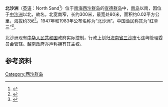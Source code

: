 {{Infobox Disputed Islands
| plural = yes
| name             =北沙洲
| image name       = 
| image caption    = 
| image size       = 
| locator map      = {{Location map|South China Sea|lat=16.332001|long=112.023239|central|300px}}
| map_custom       = yes
| native name      = 
| native name link = 
| other_names         = 
| location         = [[南海|南海]]
| coordinates      = {{Coord|16|56|18|N|112|20|34|E|display=inline,title}}
| archipelago      = [[西沙群岛|西沙群岛]]
| total islands    = 
| major islands    = 
| area             =0.02平方公里
| length           =300米
| width            =
| coastline        =
| highest mount    = 
| elevation        = 
| country                          = China
| country admin divisions title   =省
| country admin divisions         = [[海南省|海南省]]
| country claim = PRC
| country 1 claim = VNM
| population       = 
| population as of = 
| density          = 
| ethnic groups    = 
| additional info  =
}} 
'''北沙洲'''（[[英语|英语]]：North Sand<ref>{{cite web |title=19.海南諸島礁名稱 |url=http://sowf.moi.gov.tw/stat/year/y05-19.xls |publisher=中华民国内政部 |accessdate=8 May 2014 |archive-date=2012-11-06 |archive-url=https://web.archive.org/web/20121106210603/http://sowf.moi.gov.tw/stat/year/y05-19.xls |dead-url=no }}</ref>）位于[[南海|南海]][[西沙群岛|西沙群岛]]的[[宣德群岛|宣德群岛]]中，[[南岛_(西沙群岛)|南岛]]以南，因位于[[中沙洲|中沙洲]]以北，故名。北宽南窄，长约300米，最宽处80米，面积约0.02平方公里，海拔约3米<ref>{{Cite web |url=http://www.hnszw.org.cn/data/news/2009/06/43638/ |title=海南史志网：第一节 西沙群岛的主要岛礁 |access-date=2011-10-14 |archive-url=https://web.archive.org/web/20120501101724/http://www.hnszw.org.cn/data/news/2009/06/43638/ |archive-date=2012-05-01 |dead-url=yes }}</ref>。1947年和1983年公布名称为“北沙洲”。中国渔民称其为“红草三”<ref>{{cite book zh |author=广东省地名委员会 |title=《南海诸岛地名资料汇编》 |format=M |edition=1 |location=广州 |publisher=广东省地图出版社 |date=1987 |pages=173 |id= ISBN 80522-023-9}}</ref>。

北沙洲现有[[中华人民共和国|中华人民共和国]]政府实际控制，行政上划归[[海南省|海南省]][[三沙市|三沙市]]七连屿管理委员会管辖。[[越南|越南]]政府亦声称拥有其主权。

==参考资料==
{{reflist}}

{{有争议的地区小作品}}
{{South China Sea Islands}}

[[Category:西沙群岛|Category:西沙群岛]]